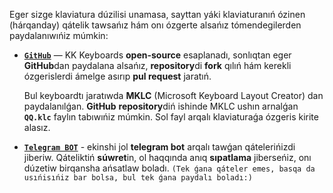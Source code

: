 Eger sizge klaviatura dúzilisi unamasa, sayttan yáki klaviaturanıń ózinen (hárqanday) qátelik tawsańız hám onı ózgerte alsańız tómendegilerden paydalanıwıńiz múmkin:

- **[`GitHub`](https://github.com/uabdirasul/kk-keyboards)** — KK Keyboards **open-source** esaplanadı, sonlıqtan eger **GitHub**dan paydalana alsańız, **repository**di **fork** qılıń hám kerekli ózgerislerdi ámelge asırıp **pul request** jaratıń.

  Bul keyboardtı jaratıwda **MKLC** (Microsoft Keyboard Layout Creator) dan paydalanılǵan. **GitHub** **repository**diń ishinde MKLC ushın arnalǵan **`QQ.klc`** faylın tabıwıńiz múmkin. Sol fayl arqalı klaviaturaǵa ózgeris kirite alasız.

- **[`Telegram BOT`](https://t.me/kk_keyboards_bot)** - ekinshi jol **telegram bot** arqalı tawǵan qátelerińizdi jiberiw. Qáteliktiń **súwret**in, ol haqqında anıq **sıpatlama** jiberseńiz, onı dúzetiw birqansha ańsatlaw boladı. `(Tek ǵana qáteler emes, basqa da usıńisıńiz bar bolsa, bul tek ǵana paydalı boladı:)`
